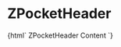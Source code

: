 
<Meta title="Myz/Pocket/ZPocketHeader" component="z-pocket-header" />

# ZPocketHeader

<Preview>
  <Story name="z-pocket-header">
    {html`<z-pocket-header pocketid="${text("pocketid", "my-pocket")}">
      ZPocketHeader Content
    </z-pocket-header>`}
  </Story>
</Preview>

<Props of="z-pocket-header" />

